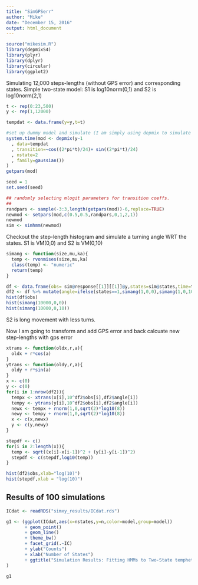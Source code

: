 ```yaml
---
title: "SimGPSerr"
author: "Mike"
date: "December 15, 2016"
output: html_document
---
```


```r
source("mikesim.R")
library(depmixS4)
library(plyr)
library(dplyr)
library(circular)
library(ggplot2)

```

Simulating 12,000 steps-lengths (without GPS error) and corresponding states. Simple two-state model: S1 is log10norm(0,1) and S2 is log10norm(2,1)
```r
t <- rep(0:23,500)
y <- rep(1,12000)

tempdat <- data.frame(y=y,t=t)

#set up dummy model and simulate (I am simply using depmix to simulate the WRT the _correct_ transition complexity)
system.time(mod <- depmix(y~1
  , data=tempdat
  , transition=~cos((2*pi*t)/24)+ sin((2*pi*t)/24)
  , nstate=2
  , family=gaussian())
)
getpars(mod)

seed = 1
set.seed(seed)

## randomly selecting mlogit parameters for transition coeffs. 
## 
randpars <- sample(-3:3,length(getpars(mod))-6,replace=TRUE)
newmod <- setpars(mod,c(0.5,0.5,randpars,0,1,2,1))
newmod
sim <- simhmm(newmod)
```

Checkout the step-length histogram and simulate a turning angle WRT the states. S1 is VM(0,0) and S2 is VM(0,10)

```r
simang <- function(size,mu,ka){
  temp <- rvonmises(size,mu,ka)
  class(temp) <- "numeric"
  return(temp)
}

df <- data.frame(obs= sim@response[[1]][[1]]@y,states=sim@states,time=t)
df2 <- df %>% mutate(angle=ifelse(states==1,simang(1,0,0),simang(1,0,10)))
hist(df$obs)
hist(simang(10000,0,0))
hist(simang(10000,0,10))
```

S2 is long movement with less turns.

Now I am going to transform and add GPS error and back calcuate new step-lengths with gps error

```r
xtrans <- function(oldx,r,a){
  oldx + r*cos(a)
}
ytrans <- function(oldy,r,a){
  oldy + r*sin(a)
}
x <- c(0)
y <- c(0)
for(i in 1:nrow(df2)){
  tempx <- xtrans(x[i],10^df2$obs[i],df2$angle[i])
  tempy <- ytrans(y[i],10^df2$obs[i],df2$angle[i])
  newx <- tempx + rnorm(1,0,sqrt(2)*log10(8))
  newy <- tempy + rnorm(1,0,sqrt(2)*log10(8))
  x <- c(x,newx)
  y <- c(y,newy)
}

stepdf <- c()
for(i in 2:length(x)){
  temp <- sqrt((x[i]-x[i-1])^2 + (y[i]-y[i-1])^2)
  stepdf <- c(stepdf,log10(temp))
}

hist(df2$obs,xlab="log(10)")
hist(stepdf,xlab = "log(10)")

```

## Results of 100 simulations

```r
ICdat <- readRDS("simxy_results/ICdat.rds")

g1 <- (ggplot(ICdat,aes(x=nstates,y=n,color=model,group=model))
       + geom_point()
       + geom_line()
       + theme_bw()
       + facet_grid(.~IC)
       + ylab("Counts")
       + xlab("Number of States")
       + ggtitle("Simulation Results: Fitting HMMs to Two-State temphet HMM")
) 

g1

```

